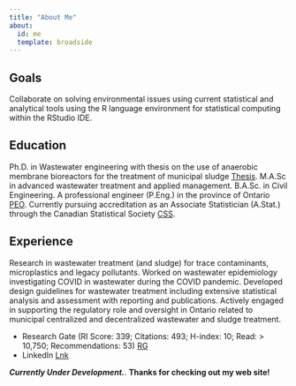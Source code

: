 ```yaml
---
title: "About Me"
about:
  id: me
  template: broadside
---
```


:::{#me}

## Goals

Collaborate on solving environmental issues using current statistical and analytical tools using the R language environment for statistical computing within the RStudio IDE.

## Education

Ph.D. in Wastewater engineering with thesis on the use of anaerobic membrane bioreactors for the treatment of municipal sludge [Thesis](). M.A.Sc in advanced wastewater treatment and applied management. B.A.Sc. in Civil Engineering. A professional engineer (P.Eng.) in the province of Ontario [PEO](https://www.peo.on.ca/). Currently pursuing accreditation as an Associate Statistician (A.Stat.) through the Canadian Statistical Society [CSS](https://ssc.ca/en).

## Experience

Research in wastewater treatment (and sludge) for trace contaminants, microplastics and legacy pollutants. Worked on wastewater epidemiology investigating COVID in wastewater during the COVID pandemic. Developed design guidelines for wastewater treatment including extensive statistical analysis and assessment with reporting and publications. Actively engaged in supporting the regulatory role and oversight in Ontario related to municipal centralized and decentralized wastewater and sludge treatment.

*   Research Gate (RI Score: 339; Citations: 493; H-index: 10; Read: > 10,750; Recommendations: 53) [RG](https://www.researchgate.net/profile/Vince-Pileggi)
*   LinkedIn [Lnk](https://www.linkedin.com/feed/)


:::

***Currently Under Development.***. **Thanks for checking out my web site!**
